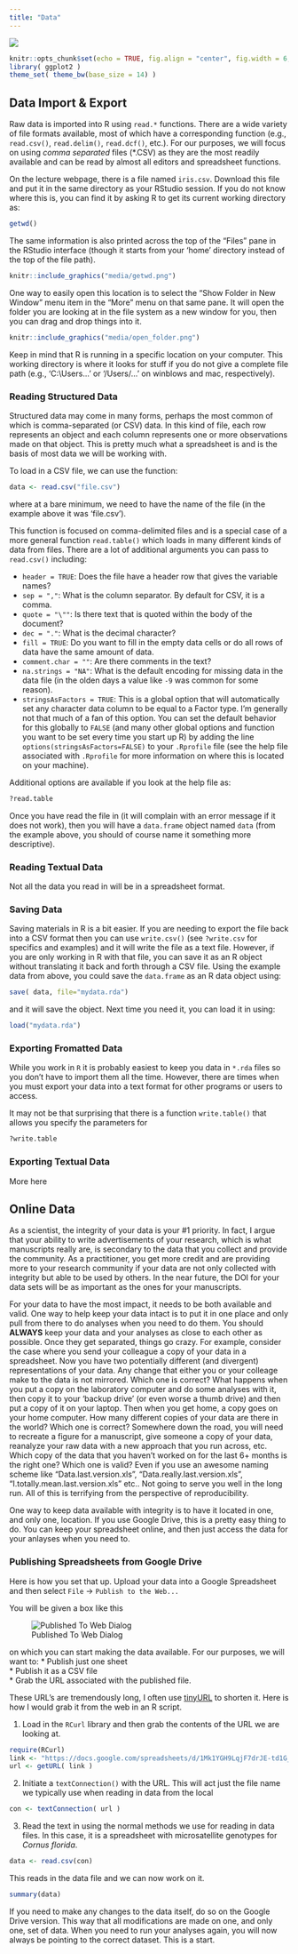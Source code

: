 ```yaml
---
title: "Data"
---
```


<div class="chapter_image"><img src="./media/RRC1_Buoy.jpg"></div>

```r
knitr::opts_chunk$set(echo = TRUE, fig.align = "center", fig.width = 6, fig.height=5, warning=FALSE, message=FALSE)
library( ggplot2 )
theme_set( theme_bw(base_size = 14) )
```




## Data Import & Export

Raw data is imported into R using `read.*` functions.  There are a wide variety of file formats available, most of which have a corresponding function (e.g., `read.csv()`, `read.delim()`, `read.dcf()`, etc.).  For our purposes, we will focus on using *comma separated* files (*.CSV) as they are the most readily available and can be read by almost all editors and spreadsheet functions.   

On the lecture webpage, there is a file named `iris.csv`.  Download this file and put it in the same directory as your RStudio session.  If you do not know where this is, you can find it by asking R to get its current working directory as: 

```r
getwd()
```

The same information is also printed across the top of the "Files" pane in the RStudio interface (though it starts from your 'home' directory instead of the top of the file path).

```r
knitr::include_graphics("media/getwd.png")
```

One way to easily open this location is to select the "Show Folder in New Window" menu item in the "More" menu on that same pane.  It will open the folder you are looking at in the file system as a new window for you, then you can drag and drop things into it.

```r
knitr::include_graphics("media/open_folder.png")
```

Keep in mind that R is running in a specific location on your computer.  This working directory is where it looks for stuff if you do not give a complete file path (e.g., 'C:\\Users\...' or '/Users/...' on winblows and mac, respectively).  

### Reading Structured Data

Structured data may come in many forms, perhaps the most common of which is comma-separated (or CSV) data.  In this kind of file, each row represents an object and each column represents one or more observations made on that object.  This is pretty much what a spreadsheet is and is the basis of most data we will be working with.  

To load in a CSV file, we can use the function:

```r
data <- read.csv("file.csv")
```

where at a bare minimum, we need to have the name of the file (in the example above it was 'file.csv').  

This function is focused on comma-delimited files and is a special case of a more general function `read.table()` which loads in many different kinds of data from files. There are a lot of additional arguments you can pass to `read.csv()` including:  

- `header = TRUE`: Does the file have a header row that gives the variable names?  
- `sep = ","`:   What is the column separator.  By default for CSV, it is a comma.  
- `quote = "\""`:  Is there text that is quoted within the body of the document?  
- `dec = "."`: What is the decimal character?  
- `fill = TRUE`: Do you want to fill in the empty data cells or do all rows of data have the same amount of data.  
- `comment.char = ""`:  Are there comments in the text?  
- `na.strings = "NA"`: What is the default encoding for missing data in the data file (in the olden days a value like `-9` was common for some reason).  
- `stringsAsFactors = TRUE`: This is a global option that will automatically set any character data column to be equal to a Factor type. I'm generally not that much of a fan of this option.  You can set the default behavior for this globally to `FALSE` (and many other global options and function you want to be set every time you start up R) by adding the line `options(stringsAsFactors=FALSE)` to your `.Rprofile` file (see the help file associated with `.Rprofile` for more information on where this is located on your machine).  

Additional options are available if you look at the help file as:

```r
?read.table
```

Once you have read the file in (it will complain with an error message if it does not work), then you will have a `data.frame` object named `data` (from the example above, you should of course name it something more descriptive).

### Reading Textual Data

Not all the data you read in will be in a spreadsheet format.  <!-- TODO: Add text data -->




### Saving Data

Saving materials in R is a bit easier.  If you are needing to export the file back into a CSV format then you can use `write.csv()` (see `?write.csv` for specifics and examples) and it will write the file as a text file.  However, if you are only working in R with that file, you can save it as an R object without translating it back and forth through a CSV file.  Using the example data from above, you could save the `data.frame` as an R data object using:

```r
save( data, file="mydata.rda")
```

and it will save the object.  Next time you need it, you can load it in using:

```r
load("mydata.rda")
```

### Exporting Fromatted Data

While you work in `R` it is probably easiest to keep you data in `*.rda` files so you don't have to import them all the time.  However, there are times when you must export your data into a text format for other programs or users to access.  

It may not be that surprising that there is a function `write.table()` that allows you specify the parameters for 

```r
?write.table
```


### Exporting Textual Data

More here <!-- TODO: More here -->


## Online Data

As a scientist, the integrity of your data is your #1 priority.  In fact, I argue that your ability to write advertisements of your research, which is what manuscripts really are, is secondary to the data that you collect and provide the community.  As a practitioner, you get more credit and are providing more to your research community if your data are not only collected with integrity but able to be used by others.  In the near future, the DOI for your data sets will be as important as the ones for your manuscripts.

For your data to have the most impact, it needs to be both available and valid.  One way to help keep your data intact is to put it in one place and only pull from there to do analyses when you need to do them.  You should <b>ALWAYS</b> keep your data and your analyses as close to each other as possible.  Once they get separated, things go crazy.  For example, consider the case where you send your colleague a copy of your data in a spreadsheet.  Now you have two potentially different (and divergent) representations of your data.  Any change that either you or your colleage make to the data is not mirrored.  Which one is correct?  What happens when you put a copy on the laboratory computer and do some analyses with it, then copy it to your 'backup drive' (or even worse a thumb drive) and then put a copy of it on your laptop.  Then when you get home, a copy goes on your home computer.  How many different copies of your data are there in the world?  Which one is correct?  Somewhere down the road, you will need to recreate a figure for a manuscript, give someone a copy of your data, reanalyze your raw data with a new approach that you run across, etc.  Which copy of the data that you haven't worked on for the last 6+ months is the right one?  Which one is valid?  Even if you use an awesome naming scheme like "Data.last.version.xls", "Data.really.last.version.xls", "I.totally.mean.last.version.xls" etc..  Not going to serve you well in the long run.  All of this is terrifying from the perspective of reproducibility.

One way to keep data available with integrity is to have it located in one, and only one, location.  If you use Google Drive, this is a pretty easy thing to do.  You can keep your spreadsheet online, and then just access the data for your anlayses when you need to.

### Publishing Spreadsheets from Google Drive

Here is how you set that up.  Upload your data into a Google Spreadsheet and then select `File` &rightarrow; `Publish to the Web...`

You will be given a box like this

![Published To Web Dialog](./media/publish_spreadsheet.png)

on which you can start making the data available.  For our purposes, we will want to:
* Publish just one sheet  
* Publish it as a CSV file   
* Grab the URL associated with the published file.

These URL's are tremendously long, I often use [tinyURL](http://tinyurl.com) to shorten it.  Here is how I would grab it from the web in an R script.

1. Load in the `RCurl` library and then grab the contents of the URL we are looking at.
```r
require(RCurl)
link <- "https://docs.google.com/spreadsheets/d/1Mk1YGH9LqjF7drJE-td1G_JkdADOU0eMlrP01WFBT8s/pub?gid=0&single=true&output=csv"
url <- getURL( link )
```   

2. Initiate a `textConnection()` with the URL.  This will act just the file name we typically use when reading in data from the local
```r
con <- textConnection( url )
```

3. Read the text in using the normal methods we use for reading in data files.  In this case, it is a spreadsheet with microsatellite genotypes for *Cornus florida*.
```r
data <- read.csv(con)
```

This reads in the data file and we can now work on it.

```r
summary(data)
```

If you need to make any changes to the data itself, do so on the Google Drive version.  This way that all modifications are made on one, and only one, set of data.  When you need to run your analyses again, you will now always be pointing to the correct dataset.  This is a start.



